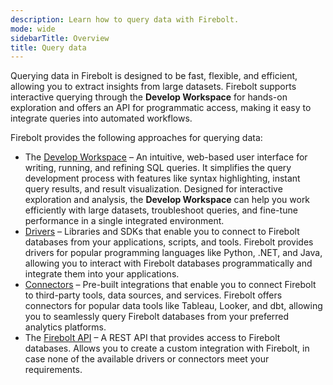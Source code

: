 ```yaml
---
description: Learn how to query data with Firebolt.
mode: wide
sidebarTitle: Overview
title: Query data
---
```



Querying data in Firebolt is designed to be fast, flexible, and efficient, allowing you to extract insights from large datasets. Firebolt supports interactive querying through the **Develop Workspace** for hands-on exploration and offers an API for programmatic access, making it easy to integrate queries into automated workflows. 

Firebolt provides the following approaches for querying data: 

* The [Develop Workspace](/query-data/using-the-develop-workspace) &ndash; An intuitive, web-based user interface for writing, running, and refining SQL queries. It simplifies the query development process with features like syntax highlighting, instant query results, and result visualization. Designed for interactive exploration and analysis, the **Develop Workspace** can help you work efficiently with large datasets, troubleshoot queries, and fine-tune performance in a single integrated environment.
* [Drivers](/developing-with-firebolt) &ndash; Libraries and SDKs that enable you to connect to Firebolt databases from your applications, scripts, and tools. Firebolt provides drivers for popular programming languages like Python, .NET, and Java, allowing you to interact with Firebolt databases programmatically and integrate them into your applications.
* [Connectors](/integrations/integrations) &ndash; Pre-built integrations that enable you to connect Firebolt to third-party tools, data sources, and services. Firebolt offers connectors for popular data tools like Tableau, Looker, and dbt, allowing you to seamlessly query Firebolt databases from your preferred analytics platforms.
* The [Firebolt API](/query-data/using-the-api) &ndash; A REST API that provides access to Firebolt databases. Allows you to create a custom integration with Firebolt, in case none of the available drivers or connectors meet your requirements.

